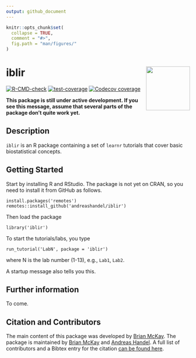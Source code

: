 ```yaml
---
output: github_document
---
```


<!-- README.md is generated from README.Rmd. Please edit that file -->

```r
knitr::opts_chunk$set(
  collapse = TRUE,
  comment = "#>",
  fig.path = "man/figures/"
)
```

# iblir <img src="man/figures/logo.png" align="right" alt="" width="120" />

<!-- badges: start -->
[![R-CMD-check](https://github.com/andreashandel/iblir/workflows/R-CMD-check/badge.svg)](https://github.com/andreashandel/iblir/actions)
[![test-coverage](https://github.com/andreashandel/iblir/workflows/test-coverage/badge.svg)](https://github.com/andreashandel/iblir/actions)
[![Codecov coverage](https://codecov.io/gh/andreashandel/iblir/branch/main/graph/badge.svg)](https://codecov.io/gh/andreashandel/iblir?branch=main)
<!-- badges: end -->

**This package is still under active development. If you see this message, assume that several parts of the package don't quite work yet.**

## Description
`iblir` is an R package containing a set of `learnr` tutorials that cover basic biostatistical concepts.


## Getting Started

Start by installing R and RStudio.
The package is not yet on CRAN, so you need to install it from GitHub as follows.

``` 
install.packages('remotes')
remotes::install_github('andreashandel/iblir')
```

Then load the package 

```
library('iblir')
```

To start the tutorials/labs, you type
```
run_tutorial('LabN', package = 'iblir')
```
where N is the lab number (1-13), e.g., `Lab1`, `Lab2`.

A startup message also tells you this.


## Further information

To come.

## Citation and Contributors

The main content of this package was developed by [Brian McKay](https://brianmckay.netlify.app/). The package is maintained by [Brian McKay](https://brianmckay.netlify.app/) and [Andreas Handel](https://www.andreashandel.com/). A full list of contributors and a Bibtex entry for the citation [can be found here](https://andreashandel.github.io/iblir/authors.html).



